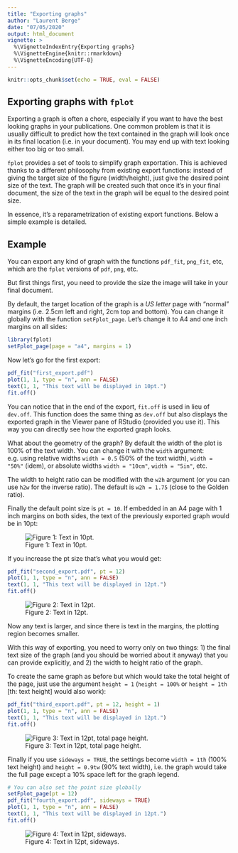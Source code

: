 ---
title: "Exporting graphs"
author: "Laurent Berge"
date: "07/05/2020"
output: html_document
vignette: >
  %\VignetteIndexEntry{Exporting graphs}
  %\VignetteEngine{knitr::rmarkdown}
  %\VignetteEncoding{UTF-8}
---

```{r setup, include=FALSE}
knitr::opts_chunk$set(echo = TRUE, eval = FALSE)
```

## Exporting graphs with `fplot`

Exporting a graph is often a chore, especially if you want to have the best looking graphs in your publications. One common problem is that it is usually difficult to predict how the text contained in the graph will look once in its final location (i.e. in your document). You may end up with text looking either too big or too small.

`fplot` provides a set of tools to simplify graph exportation. This is achieved thanks to a different philosophy from existing export functions: instead of giving the target size of the figure (width/height), just give the desired point size of the text. The graph will be created such that once it's in your final document, the size of the text in the graph will be equal to the desired point size. 

In essence, it's a reparametrization of existing export functions. Below a simple example is detailed.

## Example

You can export any kind of graph with the functions `pdf_fit`, `png_fit`, etc, which are the `fplot` versions of `pdf`, `png`, etc. 

But first things first, you need to provide the size the image will take in your final document. 

By default, the target location of the graph is a *US letter* page with "normal" margins (i.e. 2.5cm left and right, 2cm top and bottom). You can change it globally with the function `setFplot_page`. Let's change it to A4 and one inch margins on all sides:

```{r}
library(fplot)
setFplot_page(page = "a4", margins = 1)
```

Now let's go for the first export:

```{r, eval = FALSE}
pdf_fit("first_export.pdf")
plot(1, 1, type = "n", ann = FALSE)
text(1, 1, "This text will be displayed in 10pt.")
fit.off()
```

You can notice that in the end of the export, `fit.off` is used in lieu of `dev.off`. This function does the same thing as `dev.off` but also displays the exported graph in the Viewer pane of RStudio (provided you use it). This way you can directly see how the exported graph looks.

What about the geometry of the graph? By default the width of the plot is 100% of the text width. You can change it with the `width` argument: e.g. using relative widths `width = 0.5` (50% of the text width), `width = "50%"` (idem), or absolute widths `width = "10cm"`, `width = "5in"`, etc.

The width to height ratio can be modified with the `w2h` argument (or you can use `h2w` for the inverse ratio). The default is `w2h = 1.75` (close to the Golden ratio).

Finally the default point size is `pt = 10`. If embedded in an A4 page with 1 inch margins on both sides, the text of the previously exported graph would be in 10pt:

![Figure 1: Text in 10pt.](https://github.com/lrberge/fplot/blob/master/vignettes/images/export/example_10pt.png?raw=true)

If you increase the pt size that's what you would get:

```{r, eval = FALSE}
pdf_fit("second_export.pdf", pt = 12)
plot(1, 1, type = "n", ann = FALSE)
text(1, 1, "This text will be displayed in 12pt.")
fit.off()
```


![Figure 2: Text in 12pt.](https://github.com/lrberge/fplot/blob/master/vignettes/images/export/example_12pt.png?raw=true)

Now any text is larger, and since there is text in the margins, the plotting region becomes smaller.

With this way of exporting, you need to worry only on two things: 1) the final text size of the graph (and you should be worried about it anyway) that you can provide explicitly, and 2) the width to height ratio of the graph. 


To create the same graph as before but which would take the total height of the page, just use the argument `height = 1` (`height = 100%` or `height = 1th` [th: text height] would also work):

```{r, eval = FALSE}
pdf_fit("third_export.pdf", pt = 12, height = 1)
plot(1, 1, type = "n", ann = FALSE)
text(1, 1, "This text will be displayed in 12pt.")
fit.off()
```

![Figure 3: Text in 12pt, total page height.](https://github.com/lrberge/fplot/blob/master/vignettes/images/export/example_12pt_tall.png?raw=true)

Finally if you use `sideways = TRUE`, the settings become `width = 1th` (100% text height) and `height = 0.9tw` (90% text width), i.e. the graph would take the full page except a 10% space left for the graph legend. 

```{r, eval = FALSE}
# You can also set the point size globally
setFplot_page(pt = 12) 
pdf_fit("fourth_export.pdf", sideways = TRUE)
plot(1, 1, type = "n", ann = FALSE)
text(1, 1, "This text will be displayed in 12pt.")
fit.off()
```

![Figure 4: Text in 12pt, sideways.](https://github.com/lrberge/fplot/blob/master/vignettes/images/export/example_12pt_sideways.png?raw=true)




